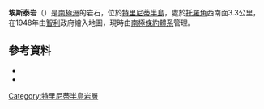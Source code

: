{{coord|63|19|S|57|59|W|source:GNIS|display=title}}

'''埃斯泰岩'''（{{lang-en|Estay Rock}}）是[[南極洲|南極洲]]的岩石，位於[[特里尼蒂半島|特里尼蒂半島]]，處於[[托羅角|托羅角]]西南面3.3公里，在1948年由[[智利|智利]]政府繪入地圖，現時由[[南極條約體系|南極條約體系]]管理。

==參考資料==
*{{cite gnis | type = antarid | id = 4623| name = Estay Rock | accessdate = 2012-03-04}}
*{{usgs-gazetteer|id=4623}}

{{DEFAULTSORT:Estay Rock}}
[[Category:特里尼蒂半島岩層|Category:特里尼蒂半島岩層]]


{{TrinityPeninsula-geo-stub}}